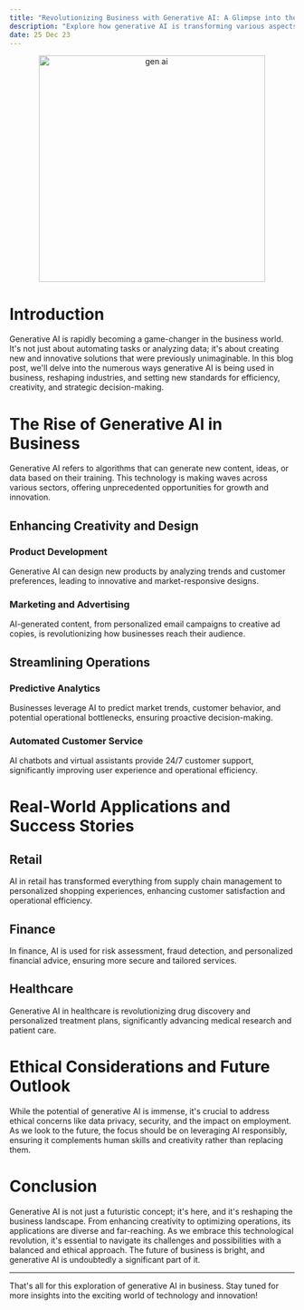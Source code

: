 ```yaml
---
title: "Revolutionizing Business with Generative AI: A Glimpse into the Future"
description: "Explore how generative AI is transforming various aspects of business, from enhancing creativity to optimizing operations."
date: 25 Dec 23
---
```


<center>
  <img src="/images/gen_ai.png" alt="gen ai" width="400" />
</center>

# Introduction

Generative AI is rapidly becoming a game-changer in the business world. It's not just about automating tasks or analyzing data; it's about creating new and innovative solutions that were previously unimaginable. In this blog post, we'll delve into the numerous ways generative AI is being used in business, reshaping industries, and setting new standards for efficiency, creativity, and strategic decision-making.

# The Rise of Generative AI in Business

Generative AI refers to algorithms that can generate new content, ideas, or data based on their training. This technology is making waves across various sectors, offering unprecedented opportunities for growth and innovation.

## Enhancing Creativity and Design

### Product Development
Generative AI can design new products by analyzing trends and customer preferences, leading to innovative and market-responsive designs.

### Marketing and Advertising
AI-generated content, from personalized email campaigns to creative ad copies, is revolutionizing how businesses reach their audience.

## Streamlining Operations

### Predictive Analytics
Businesses leverage AI to predict market trends, customer behavior, and potential operational bottlenecks, ensuring proactive decision-making.

### Automated Customer Service
AI chatbots and virtual assistants provide 24/7 customer support, significantly improving user experience and operational efficiency.

# Real-World Applications and Success Stories

## Retail
AI in retail has transformed everything from supply chain management to personalized shopping experiences, enhancing customer satisfaction and operational efficiency.

## Finance
In finance, AI is used for risk assessment, fraud detection, and personalized financial advice, ensuring more secure and tailored services.

## Healthcare
Generative AI in healthcare is revolutionizing drug discovery and personalized treatment plans, significantly advancing medical research and patient care.

# Ethical Considerations and Future Outlook

While the potential of generative AI is immense, it's crucial to address ethical concerns like data privacy, security, and the impact on employment. As we look to the future, the focus should be on leveraging AI responsibly, ensuring it complements human skills and creativity rather than replacing them.

# Conclusion

Generative AI is not just a futuristic concept; it's here, and it's reshaping the business landscape. From enhancing creativity to optimizing operations, its applications are diverse and far-reaching. As we embrace this technological revolution, it's essential to navigate its challenges and possibilities with a balanced and ethical approach. The future of business is bright, and generative AI is undoubtedly a significant part of it.

---

That's all for this exploration of generative AI in business. Stay tuned for more insights into the exciting world of technology and innovation!
